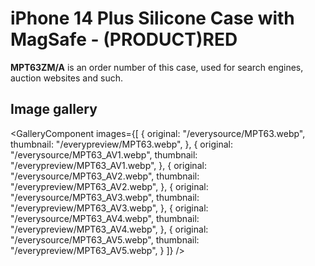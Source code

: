 
# iPhone 14 Plus Silicone Case with MagSafe - (PRODUCT)RED

<Callout type='info' emoji='👉🏻'>**MPT63ZM/A** is an order number of this case, used for search engines, auction websites and such.</Callout>

## Image gallery

<GalleryComponent
    images={[
      {
        original: "/everysource/MPT63.webp",
        thumbnail: "/everypreview/MPT63.webp",
      },
      {
        original: "/everysource/MPT63_AV1.webp",
        thumbnail: "/everypreview/MPT63_AV1.webp",
      },
      {
        original: "/everysource/MPT63_AV2.webp",
        thumbnail: "/everypreview/MPT63_AV2.webp",
      },
      {
        original: "/everysource/MPT63_AV3.webp",
        thumbnail: "/everypreview/MPT63_AV3.webp",
      },
      {
        original: "/everysource/MPT63_AV4.webp",
        thumbnail: "/everypreview/MPT63_AV4.webp",
      },
      {
        original: "/everysource/MPT63_AV5.webp",
        thumbnail: "/everypreview/MPT63_AV5.webp",
      }
    ]}
  />
